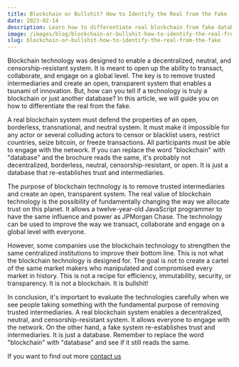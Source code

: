 ```yaml
---
title: Blockchain or Bullshit? How to Identify the Real from the Fake
date: 2023-02-14
description: Learn how to differentiate real blockchain from fake databases with our guide
image: /images/blog/blockchain-or-bullshit-how-to-identify-the-real-from-the-fake.jpg
slug: blockchain-or-bullshit-how-to-identify-the-real-from-the-fake
---
```


Blockchain technology was designed to enable a decentralized, neutral, and censorship-resistant system. It is meant to open up the ability to transact, collaborate, and engage on a global level. The key is to remove trusted intermediaries and create an open, transparent system that enables a tsunami of innovation. But, how can you tell if a technology is truly a blockchain or just another database? In this article, we will guide you on how to differentiate the real from the fake.

A real blockchain system must defend the properties of an open, borderless, transnational, and neutral system. It must make it impossible for any actor or several colluding actors to censor or blacklist users, restrict countries, seize bitcoin, or freeze transactions. All participants must be able to engage with the network. If you can replace the word "blockchain" with "database" and the brochure reads the same, it's probably not decentralized, borderless, neutral, censorship-resistant, or open. It is just a database that re-establishes trust and intermediaries.

The purpose of blockchain technology is to remove trusted intermediaries and create an open, transparent system. The real value of blockchain technology is the possibility of fundamentally changing the way we allocate trust on this planet. It allows a twelve-year-old JavaScript programmer to have the same influence and power as JPMorgan Chase. The technology can be used to improve the way we transact, collaborate and engage on a global level with everyone.

However, some companies use the blockchain technology to strengthen the same centralized institutions to improve their bottom line. This is not what the blockchain technology is designed for. The goal is not to create a cartel of the same market makers who manipulated and compromised every market in history. This is not a recipe for efficiency, immutability, security, or transparency. It is not a blockchain. It is bullshit!

In conclusion, it's important to evaluate the technologies carefully when we see people taking something with the fundamental purpose of removing trusted intermediaries. A real blockchain system enables a decentralized, neutral, and censorship-resistant system. It allows everyone to engage with the network. On the other hand, a fake system re-establishes trust and intermediaries. It is just a database. Remember to replace the word "blockchain" with "database" and see if it still reads the same.

If you want to find out more
[contact us](/contact)










